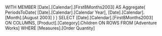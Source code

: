 WITH MEMBER [Date].[Calendar].[First8Months2003] AS
    Aggregate(
        PeriodsToDate(
            [Date].[Calendar].[Calendar Year], 
            [Date].[Calendar].[Month].[August 2003]
        )
    )
SELECT 
    [Date].[Calendar].[First8Months2003] ON COLUMNS,
    [Product].[Category].Children ON ROWS
FROM [Adventure Works]
WHERE [Measures].[Order Quantity]

